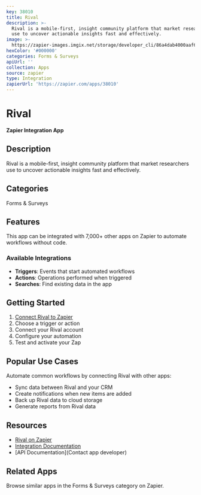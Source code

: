 ```yaml
---
key: 38010
title: Rival
description: >-
  Rival is a mobile-first, insight community platform that market researchers
  use to uncover actionable insights fast and effectively.
image: >-
  https://zapier-images.imgix.net/storage/developer_cli/86a4dab4000aaf687bb3434874b5cda9.png?auto=format%2Ccompress&ixlib=python-3.0.0&q=50
hexColor: '#000000'
categories: Forms & Surveys
apiUrl: ''
collection: Apps
source: zapier
type: Integration
zapierUrl: 'https://zapier.com/apps/38010'
---
```

# Rival

**Zapier Integration App**

## Description

Rival is a mobile-first, insight community platform that market researchers use to uncover actionable insights fast and effectively.

## Categories

Forms & Surveys

## Features

This app can be integrated with 7,000+ other apps on Zapier to automate workflows without code.

### Available Integrations

- **Triggers**: Events that start automated workflows
- **Actions**: Operations performed when triggered
- **Searches**: Find existing data in the app

## Getting Started

1. [Connect Rival to Zapier](https://zapier.com/apps/38010)
2. Choose a trigger or action
3. Connect your Rival account
4. Configure your automation
5. Test and activate your Zap

## Popular Use Cases

Automate common workflows by connecting Rival with other apps:

- Sync data between Rival and your CRM
- Create notifications when new items are added
- Back up Rival data to cloud storage
- Generate reports from Rival data

## Resources

- [Rival on Zapier](https://zapier.com/apps/38010)
- [Integration Documentation](https://zapier.com/apps/38010/integrations)
- [API Documentation](Contact app developer)

## Related Apps

Browse similar apps in the Forms & Surveys category on Zapier.
